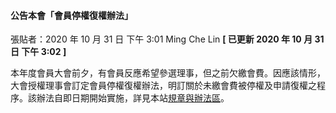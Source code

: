 #### 公告本會「會員停權復權辦法」

張貼者：2020 年 10 月 31 日 下午 3:01 Ming Che Lin **[ 已更新 2020 年 10 月 31 日 下午 3:02 ]**

本年度會員大會前夕，有會員反應希望參選理事，但之前欠繳會費。因應該情形，大會授權理事會訂定會員停權復權辦法，明訂關於未繳會費被停權及申請復權之程序。該辦法自即日期開始實施，詳見本站[規章與辦法區](/regulation)。
